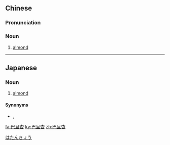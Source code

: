 ==Chinese==
{{zh-forms|alt=巴擔杏}}

===Pronunciation===
{{zh-pron
|m=bādànxìng
|cat=n
}}

===Noun===
{{zh-noun}}

# [[almond]]

{{zh-cat|Nuts}}

----

==Japanese==
{{ja-kanjitab|は|たん|きょう|yomi=o}}

===Noun===
{{ja-noun|はたんきょう|ハタンキョウ}}

# [[almond]]

====Synonyms====
* {{ja-r|扁桃|へんとう}}, {{ja-r|アーモンド}}

[[Category:ja:Nuts|はたんきょう]]

[[fa:巴旦杏]]
[[ky:巴旦杏]]
[[zh:巴旦杏]]